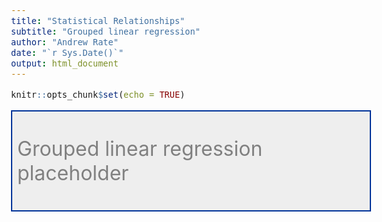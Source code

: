 ```yaml
---
title: "Statistical Relationships"
subtitle: "Grouped linear regression"
author: "Andrew Rate"
date: "`r Sys.Date()`"
output: html_document
---
```


<style type="text/css">
  body{
  font-size: 12pt;
}
</style>

```r
knitr::opts_chunk$set(echo = TRUE)
```

<div style="border: 2px solid #039; background-color:#eee; padding: 8px;">
<p style="font-size:24pt; color:gray;">Grouped linear regression placeholder</p>
</div>

<p>&nbsp;</p>
